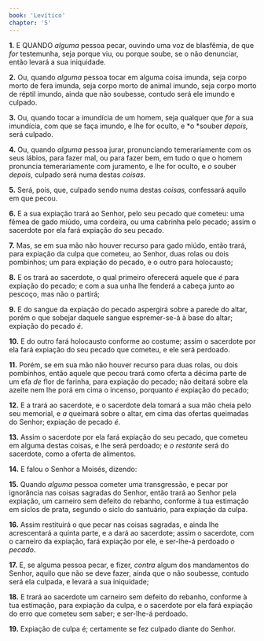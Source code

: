 ```yaml
---
book: 'Levítico'
chapter: '5'
---
```


**1.** E QUANDO *alguma* pessoa pecar, ouvindo uma voz de blasfêmia, de que *for* testemunha, seja porque viu, ou porque soube, se o não denunciar, então levará a sua iniquidade.

**2.** Ou, quando *alguma* pessoa tocar em alguma coisa imunda, seja corpo morto de fera imunda, seja corpo morto de animal imundo, seja corpo morto de réptil imundo, ainda que não soubesse, contudo será ele imundo e culpado.

**3.** Ou, quando tocar a imundícia de um homem, seja qualquer que *for* a sua imundícia, com que se faça imundo, e lhe for oculto, e *o *souber *depois,* será culpado.

**4.** Ou, quando *alguma* pessoa jurar, pronunciando temerariamente com os seus lábios, para fazer mal, ou para fazer bem, em tudo o que o homem pronuncia temerariamente com juramento, e lhe for oculto, e *o* souber *depois,* culpado será numa destas *coisas.*

**5.** Será, pois, que, culpado sendo numa destas *coisas,* confessará aquilo em que pecou.

**6.** E a sua expiação trará ao Senhor, pelo seu pecado que cometeu: uma fêmea de gado miúdo, uma cordeira, ou uma cabrinha pelo pecado; assim o sacerdote por ela fará expiação do seu pecado.

**7.** Mas, se em sua mão não houver recurso para gado miúdo, então trará, para expiação da culpa que cometeu, ao Senhor, duas rolas ou dois pombinhos; um para expiação do pecado, e o outro para holocausto;

**8.** E os trará ao sacerdote, o qual primeiro oferecerá aquele que *é* para expiação do pecado; e com a sua unha lhe fenderá a cabeça junto ao pescoço, mas não o partirá;

**9.** E do sangue da expiação do pecado aspergirá sobre a parede do altar, porém o que sobejar daquele sangue espremer-se-á à base do altar; expiação do pecado *é*.

**10.** E do outro fará holocausto conforme ao costume; assim o sacerdote por ela fará expiação do seu pecado que cometeu, e ele será perdoado.

**11.** Porém, se em sua mão não houver recurso para duas rolas, ou dois pombinhos, então aquele que pecou trará como oferta a décima parte de um efa *de* flor de farinha, para expiação do pecado; não deitará sobre ela azeite nem lhe porá em cima o incenso, porquanto *é* expiação do pecado;

**12.** E a trará ao sacerdote, e o sacerdote dela tomará a sua mão cheia pelo seu memorial, e *a* queimará sobre o altar, em cima das ofertas queimadas do Senhor; expiação de pecado *é*.

**13.** Assim o sacerdote por ela fará expiação do seu pecado, que cometeu em alguma destas coisas, e lhe será perdoado; e *o restante* será do sacerdote, como a oferta de alimentos.

**14.** E falou o Senhor a Moisés, dizendo:

**15.** Quando *alguma* pessoa cometer uma transgressão, e pecar por ignorância nas coisas sagradas do Senhor, então trará ao Senhor pela expiação, um carneiro sem defeito do rebanho, conforme à tua estimação em siclos de prata, segundo o siclo do santuário, para expiação da culpa.

**16.** Assim restituirá o que pecar nas coisas sagradas, e ainda lhe acrescentará a quinta parte, e a dará ao sacerdote; assim o sacerdote, com o carneiro da expiação, fará expiação por ele, e ser-lhe-á perdoado *o pecado*.

**17.** E, se alguma pessoa pecar, e fizer, *contra* algum dos mandamentos do Senhor, aquilo que não se deve fazer, ainda que o não soubesse, contudo será ela culpada, e levará a sua iniquidade;

**18.** E trará ao sacerdote um carneiro sem defeito do rebanho, conforme à tua estimação, para expiação da culpa, e o sacerdote por ela fará expiação do erro que cometeu sem saber; e ser-lhe-á perdoado.

**19.** Expiação de culpa é; certamente se fez culpado diante do Senhor.